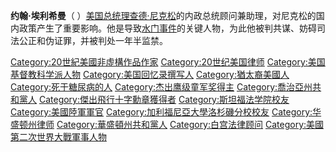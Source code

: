 {{Unreferenced|time=2020-10-28T09:18:01+00:00}}
'''约翰·埃利希曼'''（{{lang-en|John Daniel Ehrlichman}}  {{bd|1925年|3月20日|1999年|2月14日}}）[[美国总统|美国总统]][[理查德·尼克松|理查德·尼克松]]的内政总统顾问兼助理，对尼克松的国内政策产生了重要影响。他是导致[[水门事件|水门事件]]的关键人物，为此他被判共谋、妨碍司法公正和伪证罪，并被判处一年半监禁。

{{DEFAULTSORT: Ehrlichman, John}}
[[Category:20世紀美國非虛構作品作家|Category:20世紀美國非虛構作品作家]]
[[Category:20世纪美国律师|Category:20世纪美国律师]]
[[Category:美国基督教科学派人物|Category:美国基督教科学派人物]]
[[Category:美国回忆录撰写人|Category:美国回忆录撰写人]]
[[Category:猶太裔美國人|Category:猶太裔美國人]]
[[Category:死于糖尿病的人|Category:死于糖尿病的人]]
[[Category:杰出鹰级童军奖得主|Category:杰出鹰级童军奖得主]]
[[Category:喬治亞州共和黨人|Category:喬治亞州共和黨人]]
[[Category:傑出飛行十字勳章獲得者|Category:傑出飛行十字勳章獲得者]]
[[Category:斯坦福法学院校友|Category:斯坦福法学院校友]]
[[Category:美國陸軍軍官|Category:美國陸軍軍官]]
[[Category:加利福尼亞大學洛杉磯分校校友|Category:加利福尼亞大學洛杉磯分校校友]]
[[Category:华盛顿州律师|Category:华盛顿州律师]]
[[Category:華盛頓州共和黨人|Category:華盛頓州共和黨人]]
[[Category:白宫法律顾问|Category:白宫法律顾问]]
[[Category:美國第二次世界大戰軍事人物|Category:美國第二次世界大戰軍事人物]]